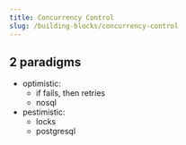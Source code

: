 ```yaml
---
title: Concurrency Control
slug: /building-blocks/concurrency-control
---
```


## 2 paradigms

- optimistic:
  - if fails, then retries
  - nosql
- pestimistic:
  - locks
  - postgresql
